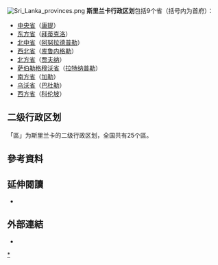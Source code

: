 [[File:Sri_Lanka_provinces.png|right]]
'''斯里兰卡行政区划'''包括9个省（括号内为首府）：
*[[中央省_(斯里兰卡)|中央省]]（[[康提|康提]]）
*[[东部省_(斯里兰卡)|东方省]]（[[拜蒂克洛|拜蒂克洛]]）
*[[北中省_(斯里兰卡)|北中省]]（[[阿努拉德普勒|阿努拉德普勒]]）
*[[西北省_(斯里兰卡)|西北省]]（[[库鲁内格勒|库鲁内格勒]]）
*[[北部省_(斯里兰卡)|北方省]]（[[贾夫纳|贾夫纳]]）
*[[萨伯勒格穆沃省|萨伯勒格穆沃省]]（[[拉特纳普勒|拉特纳普勒]]）
*[[南部省_(斯里兰卡)|南方省]]（[[加勒|加勒]]）
*[[乌沃省|乌沃省]]（[[巴杜勒|巴杜勒]]）
*[[西部省_(斯里兰卡)|西方省]]（[[科伦坡|科伦坡]]）

== 二级行政区划 ==
{{main|斯里蘭卡區級行政區劃}}
「區」为斯里兰卡的二级行政区划，全国共有25个區。

==參考資料==
{{Reflist|2}}
==延伸閱讀==
{{Refbegin}}
* {{cite book|last=Mendis|first=G. C.|title=Ceylon Under the British|year=1946|publisher=Colombo Apothecaries' Company|location=Colombo|url=https://books.google.com/books?id=lG9CAAAAIAAJ|edition=2nd (Revised)|access-date=2018-05-18|archive-date=2019-08-11|archive-url=https://web.archive.org/web/20190811131522/https://books.google.com/books?id=lG9CAAAAIAAJ|dead-url=no}}
{{Refend}}

==外部連結==
{{Commons category}}
* {{Statoids|id=ulk|title=Provinces of Sri Lanka}}

{{斯里蘭卡省份}}
{{亚洲题目|行政区划}}

[[Category:斯里兰卡行政区划|*]]